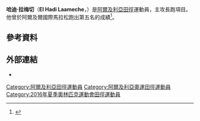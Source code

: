 {{Infobox sportsperson
| name                      = El Hadi Laameche
| image                     = 
| image_size                = 
| alt                       = 
| caption                   = 
| real_name                 = 
| native_name               = 
| native_name_lang          = 
| romanizedname             = 
| english_name              = 
| birth_name                = 
| nationality               = {{DZA}}
| national_team             = {{DZA}}
| ethnicity                 = 
| hometown                  = 
| citizenship               = 
| birth_date                = {{Birth date and age|year=1990|month=3|day=5}}
| birth_place               = {{DZA}}謝里夫省
| death_date                = 
| death_place               = 
| resting_place             = 
| resting_place_coordinates = 
| monuments                 = 
| residence                 = {{DZA}}
| education                 = 
| alma_mater                = 
| occupation                = 
| years_active              = 2013 -
| agent                     = 
| height                    = {{height|m=1.65}}
| weight                    = {{weight|kg=54}}
| spouse                    = 
| country                   = {{DZA}}
| sport                     = 田徑
| disability                = 
| disability_class          = 
| rank                      = 
| event                     = 中長跑、長跑
| collegeteam               = 
| league                    = 
| league_type               = 
| club                      = 
| team                      = 
| turnedpro                 = 
| former_partner            = 
| coach                     = 
| retired                   = 
| coaching                  = 
| worlds                    = 
{{ubl
|'''2018年世界半程馬拉松錦標賽'''：半程馬拉松第106名
}}
| regionals                 = 
| nationals                 = 
| olympics                  = 
| paralympics               = 
| highestranking            = 
| pb                        = 
{{ubl
|'''1500公尺'''：3分45.62秒 （2018年）
|'''3000公尺'''：8分07.07秒 （2013年）
|'''5000公尺'''：14分34.45秒 （2015年）
|'''10000公尺'''：29分26.03秒 （2018年）
|'''半程馬拉松'''：1小時04分40秒 （2018年）
|'''馬拉松'''：2小時16分12秒 （2015年）
}}
| medaltemplates            = 
| show-medals               = 
| updated                   = 2018年9月21日
}}
'''哈迪·拉梅切'''（'''El Hadi Laameche'''，{{bd|1990年|3月5日||}}）是[[阿爾及利亞|阿爾及利亞]][[田徑|田徑]]運動員，主攻長跑項目。他曾於阿爾及爾國際馬拉松跑出第五名的成績<ref>{{cite web |url=http://www.laa.dz/MIA2016.htm |title=Marathon International d'Alger - Ligue Algéroise d'Athlétisme |publisher=laa.dz |accessdate=2016-03-27 |archive-date=2016-07-09 |archive-url=https://web.archive.org/web/20160709073849/http://www.laa.dz/MIA2016.htm |dead-url=no }}</ref>。

== 參考資料 ==
{{Reflist}}

== 外部連結 ==
*{{IAAF name|306211}}

[[Category:阿爾及利亞田徑運動員|Category:阿爾及利亞田徑運動員]]
[[Category:阿爾及利亞奧運田徑運動員|Category:阿爾及利亞奧運田徑運動員]]
[[Category:2016年夏季奧林匹克運動會田徑運動員|Category:2016年夏季奧林匹克運動會田徑運動員]]